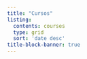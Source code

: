 ```yaml
---
title: "Cursos"
listing:
  contents: courses
  type: grid 
  sort: 'date desc'
title-block-banner: true
---
```


